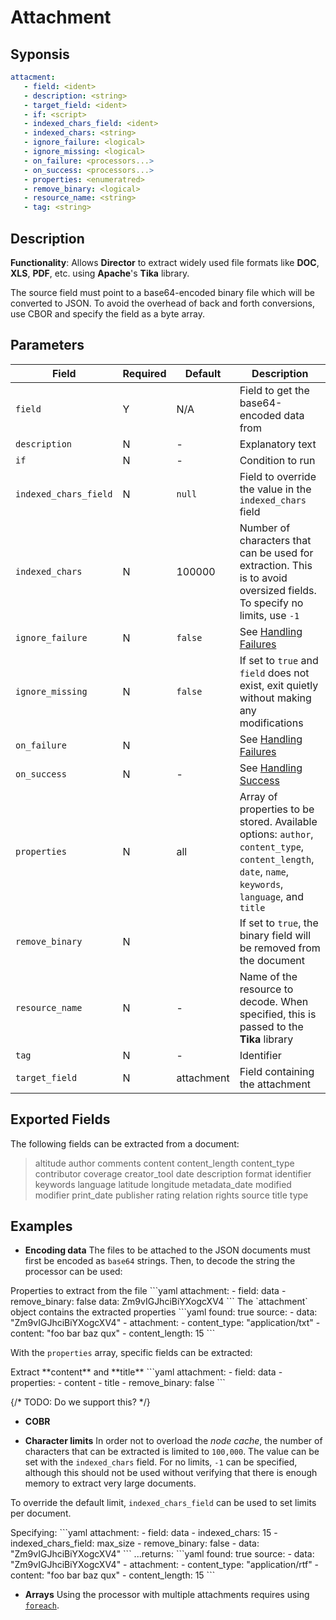 # Attachment

## Syponsis

```yaml {2}
attacment:
   - field: <ident>
   - description: <string>
   - target_field: <ident>
   - if: <script>
   - indexed_chars_field: <ident>
   - indexed_chars: <string>
   - ignore_failure: <logical>
   - ignore_missing: <logical>
   - on_failure: <processors...>
   - on_success: <processors...>
   - properties: <enumeratred>
   - remove_binary: <logical>
   - resource_name: <string>
   - tag: <string>
```

## Description

**Functionality**: Allows **Director** to extract widely used file formats like **DOC**, **XLS**, **PDF**, etc. using **Apache**'s **Tika** library.


The source field must point to a base64-encoded binary file which will be converted to JSON. To avoid the overhead of back and forth conversions, use CBOR and specify the field as a byte array.

## Parameters

|Field|Required|Default|Description|
|---|---|---|---|
|`field`|Y|N/A|Field to get the base64-encoded data from|
|`description`|N|-|Explanatory text|
|`if`|N|-|Condition to run|
|`indexed_chars_field`|N|`null`|Field to override the value in the `indexed_chars` field|
|`indexed_chars`|N|100000|Number of characters that can be used for extraction. This is to avoid oversized fields. To specify no limits, use `-1`|
|`ignore_failure`|N|`false`|See [Handling Failures](../handling-failures.mdx)|
|`ignore_missing`|N|`false`|If set to `true` and `field` does not exist, exit quietly without making any modifications|
|`on_failure`|N||See [Handling Failures](../handling-failures.mdx)|
|`on_success`|N|-|See [Handling Success](../handling-success.mdx)|
|`properties`|N|all|Array of properties to be stored. Available options: `author`, `content_type`, `content_length`, `date`, `name`, `keywords`, `language`, and `title`|
|`remove_binary`|N||If set to `true`, the binary field will be removed from the document|
|`resource_name`|N|-|Name of the resource to decode. When specified, this is passed to the **Tika** library|
|`tag`|N|-|Identifier|
|`target_field`|N|attachment|Field containing the attachment|

## Exported Fields

The following fields can be extracted from a document:

> altitude author comments content content_length content_type contributor coverage creator_tool date description format identifier keywords language latitude longitude metadata_date modified modifier print_date publisher rating relation rights source title type

## Examples

* **Encoding data** The files to be attached to the JSON documents must first be encoded as `base64` strings. Then, to decode the string the processor can be used:

<Example>
	<Description>
   Properties to extract from the file
	</Description>
	<SampleCode>
   ```yaml
   attachment:
      - field: data
      - remove_binary: false
   data: Zm9vIGJhciBiYXogcXV4
   ```
	</SampleCode>
	<Description>
      The `attachment` object contains the extracted properties
	</Description>
	<SampleCode>
   ```yaml
   found: true
   source:
      - data: "Zm9vIGJhciBiYXogcXV4"
      - attachment:
         - content_type: "application/txt"
         - content: "foo bar baz qux"
         - content_length: 15
   ```
	</SampleCode>
</Example>

With the `properties` array, specific fields can be extracted:

<Example>
	<Description>
      Extract **content** and **title**
	</Description>
	<SampleCode>
   ```yaml
   attachment:
      - field: data
      - properties:
         - content
         - title
      - remove_binary: false
   ```
	</SampleCode>
</Example>

{/* TODO: Do we support this? */}
* **COBR**

* **Character limits** In order not to overload the _node cache_, the number of characters that can be extracted is limited to `100,000`. The value can be set with the `indexed_chars` field. For no limits, `-1` can be specified, although this should not be used without verifying that there is enough memory to extract very large documents.

To override the default limit, `indexed_chars_field` can be used to set limits per document.

<Example>
   <Description>
      Specifying:
   </Description>
   <SampleCode>
   ```yaml
   attachment:
      - field: data
      - indexed_chars: 15
      - indexed_chars_field: max_size
      - remove_binary: false
   - data: "Zm9vIGJhciBiYXogcXV4"
   ```
</SampleCode>
   <Description>
   ...returns:
   </Description>
   <SampleCode>
   ```yaml
   found: true
   source:
      - data: "Zm9vIGJhciBiYXogcXV4"
      - attachment:
         - content_type: "application/rtf"
         - content: "foo bar baz qux"
         - content_length: 15
   ```
   </SampleCode>
</Example>

* **Arrays** Using the processor with multiple attachments requires using [`foreach`](foreach.mdx).
